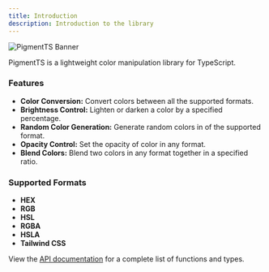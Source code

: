 ```yaml
---
title: Introduction
description: Introduction to the library
---
```


![PigmentTS Banner](./../../../public/banner.png)

PigmentTS is a lightweight color manipulation library for TypeScript.

### Features

- **Color Conversion:** Convert colors between all the supported formats.
- **Brightness Control:** Lighten or darken a color by a specified percentage.
- **Random Color Generation:** Generate random colors in of the supported format.
- **Opacity Control:** Set the opacity of color in any format.
- **Blend Colors:** Blend two colors in any format together in a specified ratio.

### Supported Formats

- **HEX**
- **RGB**
- **HSL**
- **RGBA**
- **HSLA**
- **Tailwind CSS**

View the [API documentation](/docs/api) for a complete list of functions and types.
